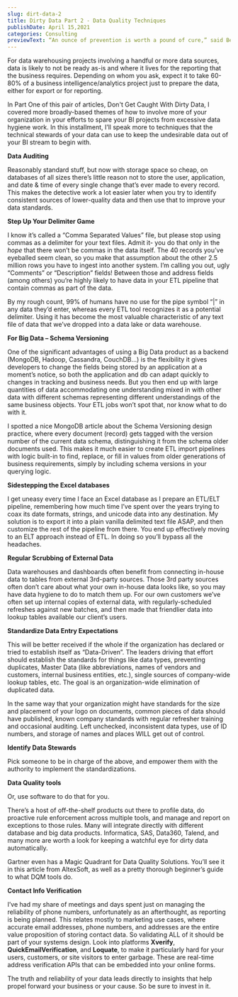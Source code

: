 ```yaml
---
slug: dirt-data-2
title: Dirty Data Part 2 - Data Quality Techniques
publishDate: April 15,2021
categories: Consulting
previewText: “An ounce of prevention is worth a pound of cure,” said Ben Franklin. Second of my two-part look at winning against dirty data, I'll apply this idea to your data quality and data hygiene efforts.
---
```


For data warehousing projects involving a handful or more data sources, data is likely to not be ready as-is and where it lives for the reporting that the business requires. Depending on whom you ask, expect it to take 60-80% of a business intelligence/analytics project just to prepare the data, either for export or for reporting.

In Part One of this pair of articles, Don't Get Caught With Dirty Data, I covered more broadly-based themes of how to involve more of your organization in your efforts to spare your BI projects from excessive data hygiene work. In this installment, I’ll speak more to techniques that the technical stewards of your data can use to keep the undesirable data out of your BI stream to begin with.

**Data Auditing**

Reasonably standard stuff, but now with storage space so cheap, on databases of all sizes there’s little reason not to store the user, application, and date & time of every single change that’s ever made to every record. This makes the detective work a lot easier later when you try to identify consistent sources of lower-quality data and then use that to improve your data standards.

**Step Up Your Delimiter Game**

I know it’s called a “Comma Separated Values” file, but please stop using commas as a delimiter for your text files. Admit it- you do that only in the _hope_ that there won’t be commas in the data itself. The 40 records you’ve eyeballed seem clean, so you make that assumption about the other 2.5 million rows you have to ingest into another system. I’m calling you out, ugly “Comments” or “Description” fields! Between those and address fields (among others) you’re highly likely to have data in your ETL pipeline that contain commas as part of the data.

By my rough count, 99% of humans have no use for the pipe symbol “|” in any data they’d enter, whereas every ETL tool recognizes it as a potential delimiter. Using it has become the most valuable characteristic of any text file of data that we’ve dropped into a data lake or data warehouse.

**For Big Data – Schema Versioning**

One of the significant advantages of using a Big Data product as a backend (MongoDB, Hadoop, Cassandra, CouchDB…) is the flexibility it gives developers to change the fields being stored by an application at a moment’s notice, so both the application and db can adapt quickly to changes in tracking and business needs. But you then end up with large quantities of data accommodating one understanding mixed in with other data with different schemas representing different understandings of the same business objects. Your ETL jobs won’t spot that, nor know what to do with it.

I spotted a nice MongoDB article about the Schema Versioning design practice, where every document (record) gets tagged with the version number of the current data schema, distinguishing it from the schema older documents used. This makes it much easier to create ETL import pipelines with logic built-in to find, replace, or fill in values from older generations of business requirements, simply by including schema versions in your querying logic.

**Sidestepping the Excel databases**

I get uneasy every time I face an Excel database as I prepare an ETL/ELT pipeline, remembering how much time I’ve spent over the years trying to coax its date formats, strings, and unicode data into any destination. My solution is to export it into a plain vanilla delimited text file ASAP, and then customize the rest of the pipeline from there. You end up effectively moving to an ELT approach instead of ETL. In doing so you’ll bypass all the headaches.

**Regular Scrubbing of External Data**

Data warehouses and dashboards often benefit from connecting in-house data to tables from external 3rd-party sources. Those 3rd party sources often don’t care about what your own in-house data looks like, so you may have data hygiene to do to match them up. For our own customers we’ve often set up internal copies of external data, with regularly-scheduled refreshes against new batches, and then made that friendlier data into lookup tables available our client’s users.

**Standardize Data Entry Expectations**

This will be better received if the whole if the organization has declared or tried to establish itself as “Data-Driven”. The leaders driving that effort should establish the standards for things like data types, preventing duplicates, Master Data (like abbreviations, names of vendors and customers, internal business entities, etc.), single sources of company-wide lookup tables, etc. The goal is an organization-wide elimination of duplicated data.

In the same way that your organization might have standards for the size and placement of your logo on documents, common pieces of data should have published, known company standards with regular refresher training and occasional auditing. Left unchecked, inconsistent data types, use of ID numbers, and storage of names and places WILL get out of control.

**Identify Data Stewards**

Pick someone to be in charge of the above, and empower them with the authority to implement the standardizations.

**Data Quality tools**

Or, use software to do that for you.

There’s a host of off-the-shelf products out there to profile data, do proactive rule enforcement across multiple tools, and manage and report on exceptions to those rules. Many will integrate directly with different database and big data products. Informatica, SAS, Data360, Talend, and many more are worth a look for keeping a watchful eye for dirty data automatically.

Gartner even has a Magic Quadrant for Data Quality Solutions. You’ll see it in this article from AltexSoft, as well as a pretty thorough beginner’s guide to what DQM tools do.

**Contact Info Verification**

I’ve had my share of meetings and days spent just on managing the reliability of phone numbers, unfortunately as an afterthought, as reporting is being planned. This relates mostly to marketing use cases, where accurate email addresses, phone numbers, and addresses are the entire value proposition of storing contact data. So validating ALL of it should be part of your systems design. Look into platforms **Xverify**, **QuickEmailVerification**, and **Loquate**, to make it particularly hard for your users, customers, or site visitors to enter garbage. These are real-time address verification APIs that can be embedded into your online forms.

The truth and reliability of your data leads directly to insights that help propel forward your business or your cause. So be sure to invest in it.
